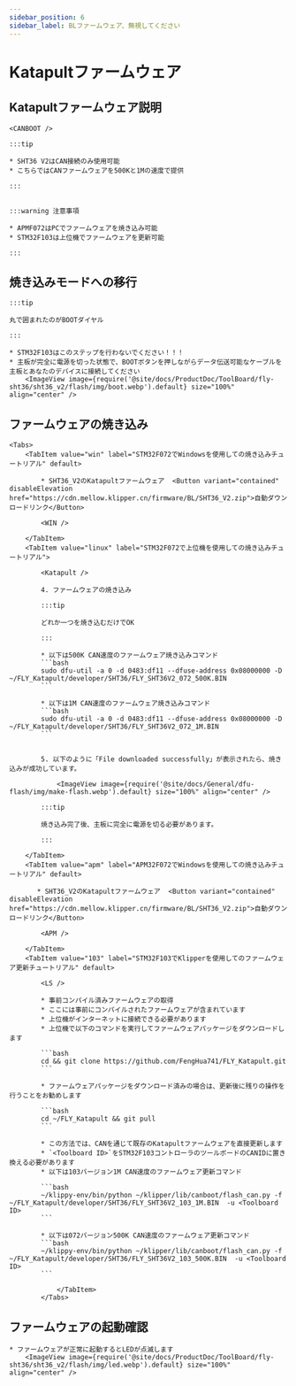 ```yaml
---
sidebar_position: 6
sidebar_label: BLファームウェア、無視してください
---
```







# Katapultファームウェア

## Katapultファームウェア説明

    <CANBOOT />

    :::tip

    * SHT36 V2はCAN接続のみ使用可能
    * こちらではCANファームウェアを500Kと1Mの速度で提供

    :::


    :::warning 注意事項

    * APMF072はPCでファームウェアを焼き込み可能
    * STM32F103は上位機でファームウェアを更新可能

    :::


## 焼き込みモードへの移行

    :::tip

    丸で囲まれたのがBOOTダイヤル

    :::

    * STM32F103はこのステップを行わないでください！！！
    * 主板が完全に電源を切った状態で、BOOTボタンを押しながらデータ伝送可能なケーブルを主板とあなたのデバイスに接続してください
        <ImageView image={require('@site/docs/ProductDoc/ToolBoard/fly-sht36/sht36_v2/flash/img/boot.webp').default} size="100%" align="center" />

## ファームウェアの焼き込み
    <Tabs>
        <TabItem value="win" label="STM32F072でWindowsを使用しての焼き込みチュートリアル" default>

            * SHT36_V2のKatapultファームウェア  <Button variant="contained" disableElevation href="https://cdn.mellow.klipper.cn/firmware/BL/SHT36_V2.zip">自動ダウンロードリンク</Button>

            <WIN />

        </TabItem>
        <TabItem value="linux" label="STM32F072で上位機を使用しての焼き込みチュートリアル">
            
            <Katapult />

            4. ファームウェアの焼き込み

            :::tip

            どれか一つを焼き込むだけでOK

            :::

            * 以下は500K CAN速度のファームウェア焼き込みコマンド
            ```bash
            sudo dfu-util -a 0 -d 0483:df11 --dfuse-address 0x08000000 -D ~/FLY_Katapult/developer/SHT36/FLY_SHT36V2_072_500K.BIN
            ```
                       
            * 以下は1M CAN速度のファームウェア焼き込みコマンド
            ```bash
            sudo dfu-util -a 0 -d 0483:df11 --dfuse-address 0x08000000 -D ~/FLY_Katapult/developer/SHT36/FLY_SHT36V2_072_1M.BIN
            ```


            5. 以下のように「File downloaded successfully」が表示されたら、焼き込みが成功しています。

                <ImageView image={require('@site/docs/General/dfu-flash/img/make-flash.webp').default} size="100%" align="center" />

            :::tip

            焼き込み完了後、主板に完全に電源を切る必要があります。

            :::

        </TabItem>
        <TabItem value="apm" label="APM32F072でWindowsを使用しての焼き込みチュートリアル" default>

           * SHT36_V2のKatapultファームウェア  <Button variant="contained" disableElevation href="https://cdn.mellow.klipper.cn/firmware/BL/SHT36_V2.zip">自動ダウンロードリンク</Button>

            <APM />
            
        </TabItem>
        <TabItem value="103" label="STM32F103でKlipperを使用してのファームウェア更新チュートリアル" default>

            <LS />

            * 事前コンパイル済みファームウェアの取得
            * ここには事前にコンパイルされたファームウェアが含まれています
            * 上位機がインターネットに接続できる必要があります
            * 上位機で以下のコマンドを実行してファームウェアパッケージをダウンロードします

            ```bash
            cd && git clone https://github.com/FengHua741/FLY_Katapult.git
            ```

            * ファームウェアパッケージをダウンロード済みの場合は、更新後に残りの操作を行うことをお勧めします

            ```bash
            cd ~/FLY_Katapult && git pull
            ```

            * この方法では、CANを通じて既存のKatapultファームウェアを直接更新します
            * `<Toolboard ID>`をSTM32F103コントローラのツールボードのCANIDに置き換える必要があります
            * 以下は103バージョン1M CAN速度のファームウェア更新コマンド

            ```bash
            ~/klippy-env/bin/python ~/klipper/lib/canboot/flash_can.py -f ~/FLY_Katapult/developer/SHT36/FLY_SHT36V2_103_1M.BIN  -u <Toolboard ID>
            ```

            * 以下は072バージョン500K CAN速度のファームウェア更新コマンド
            ```bash
            ~/klippy-env/bin/python ~/klipper/lib/canboot/flash_can.py -f ~/FLY_Katapult/developer/SHT36/FLY_SHT36V2_103_500K.BIN  -u <Toolboard ID>
            ```
                    
                </TabItem>
            </Tabs>

## ファームウェアの起動確認

    * ファームウェアが正常に起動するとLEDが点滅します
        <ImageView image={require('@site/docs/ProductDoc/ToolBoard/fly-sht36/sht36_v2/flash/img/led.webp').default} size="100%" align="center" />

